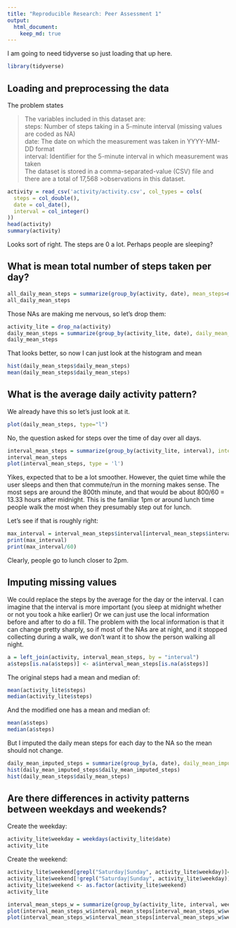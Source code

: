 ```yaml
---
title: "Reproducible Research: Peer Assessment 1"
output: 
  html_document:
    keep_md: true
---
```


I am going to need tidyverse so just loading that up here.

```r
library(tidyverse)
```

## Loading and preprocessing the data

The problem states

>The variables included in this dataset are:<br>
>steps: Number of steps taking in a 5-minute interval (missing values are coded as NA)<br>
>date: The date on which the measurement was taken in YYYY-MM-DD format<br>
>interval: Identifier for the 5-minute interval in which measurement was taken<br>
>The dataset is stored in a comma-separated-value (CSV) file and there are a total of 17,568 >observations in this dataset.

```r
activity = read_csv('activity/activity.csv', col_types = cols(
  steps = col_double(),
  date = col_date(),
  interval = col_integer()
))
head(activity)
summary(activity)
```

Looks sort of right. The steps are 0 a lot. Perhaps people are sleeping?

## What is mean total number of steps taken per day?

```r
all_daily_mean_steps = summarize(group_by(activity, date), mean_steps=mean(steps))
all_daily_mean_steps
```

Those NAs are making me nervous, so let's drop them:
```r
activity_lite = drop_na(activity)
daily_mean_steps = summarize(group_by(activity_lite, date), daily_mean_steps=mean(steps))
daily_mean_steps
```

That looks better, so now I can just look at the histogram and mean

```r
hist(daily_mean_steps$daily_mean_steps)
mean(daily_mean_steps$daily_mean_steps)
```



## What is the average daily activity pattern?

We already have this so let's just look at it.

```r
plot(daily_mean_steps, type="l")
```

No, the question asked for steps over the time of day over all days.

```r
interval_mean_steps = summarize(group_by(activity_lite, interval), interval_mean_steps=mean(steps))
interval_mean_steps
plot(interval_mean_steps, type = 'l')
```

Yikes, expected that to be a lot smoother.
However, the quiet time while the user sleeps and then that commute/run in the morning makes sense.
The most seps are around the 800th minute, and that would be about 800/60 = 13.33 hours after midnight.
This is the familiar 1pm or around lunch time people walk the most when they presumably step out for lunch.

Let's see if that is roughly right:
```r
max_interval = interval_mean_steps$interval[interval_mean_steps$interval_mean_steps == max(interval_mean_steps$interval_mean_steps)]
print(max_interval)
print(max_interval/60)
```

Clearly, people go to lunch closer to 2pm.


## Imputing missing values

We could replace the steps by the average for the day or the interval.
I can imagine that the interval is more important (you sleep at midnight whether or not you took a hike earlier)
Or we can just use the local information before and after to do a fill.
The problem with the local information is that it can change pretty sharply, so if most of the NAs are at night, and it stopped collecting during a walk, we don't want it to show the person walking all night.


```r
a = left_join(activity, interval_mean_steps, by = "interval")
a$steps[is.na(a$steps)] <- a$interval_mean_steps[is.na(a$steps)]
```

The original steps had a mean and median of:

```r
mean(activity_lite$steps)
median(activity_lite$steps)
```
And the modified one has a mean and median of:
```r
mean(a$steps)
median(a$steps)
```

But I imputed the daily mean steps for each day to the NA so the mean should not change.


```r
daily_mean_imputed_steps = summarize(group_by(a, date), daily_mean_imputed_steps=mean(steps))
hist(daily_mean_imputed_steps$daily_mean_imputed_steps)
hist(daily_mean_steps$daily_mean_steps)
```

## Are there differences in activity patterns between weekdays and weekends?

Create the weekday:

```r
activity_lite$weekday = weekdays(activity_lite$date)
activity_lite
```

Create the weekend:

```r
activity_lite$weekend[grepl("Saturday|Sunday", activity_lite$weekday)]= ("Weekend")
activity_lite$weekend[!grepl("Saturday|Sunday", activity_lite$weekday)]=("Weekday")
activity_lite$weekend <- as.factor(activity_lite$weekend)
activity_lite
```



```r
interval_mean_steps_w = summarize(group_by(activity_lite, interval, weekend), interval_mean_steps=mean(steps))
plot(interval_mean_steps_w$interval_mean_steps[interval_mean_steps_w$weekend=="Weekend"], type="l")
plot(interval_mean_steps_w$interval_mean_steps[interval_mean_steps_w$weekend=="Weekday"], type="l")
```